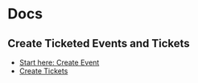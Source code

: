 # Docs

## Create Ticketed Events and Tickets

- [Start here: Create Event](docs/createEvent)
- [Create Tickets](docs/createTickets)
